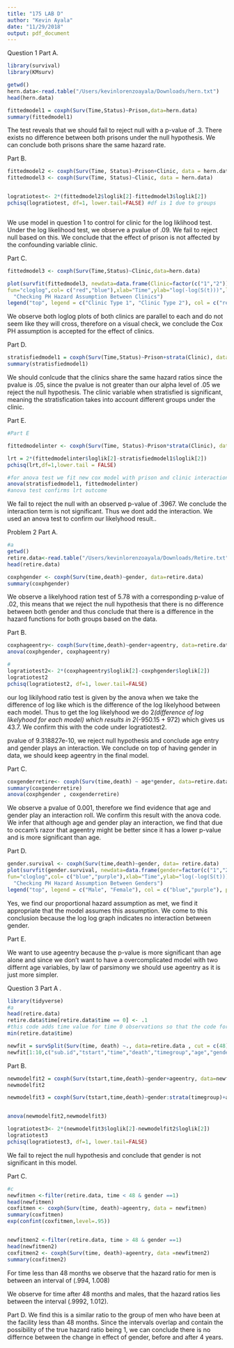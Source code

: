 ```yaml
---
title: "175 LAB D"
author: "Kevin Ayala"
date: "11/29/2018"
output: pdf_document
---
```

Question 1 
Part A.
```r
library(survival)
library(KMsurv)

getwd()
hern.data<-read.table("/Users/kevinlorenzoayala/Downloads/hern.txt")
head(hern.data)

fittedmodel1 = coxph(Surv(Time,Status)~Prison,data=hern.data)
summary(fittedmodel1)

```

The test reveals that we should fail to reject null with a p-value of .3. There exists no difference between both prisons under the null hypothesis. We can conclude both prisons share the same hazard rate.

Part B.

```r
fittedmodel2 <- coxph(Surv(Time, Status)~Prison+Clinic, data = hern.data)
fittedmodel3 <- coxph(Surv(Time, Status)~Clinic, data = hern.data)


logratiotest<- 2*(fittedmodel2$loglik[2]-fittedmodel3$loglik[2])
pchisq(logratiotest, df=1, lower.tail=FALSE) #df is 1 due to groups



```

We use model in question 1 to control for clinic for the log liklihood test. Under the log likelihood test, we observe a pvalue of .09. We fail to reject null based on this. We conclude that the effect of prison is not affected by the confounding variable clinic. 

Part C.

```r
fittedmodel3 <- coxph(Surv(Time,Status)~Clinic,data=hern.data)

plot(survfit(fittedmodel3, newdata=data.frame(Clinic=factor(c("1","2")))),
fun="cloglog",col= c("red","blue"),xlab="Time",ylab="log(-log(S(t)))",lwd=2, main =
  "Checking PH Hazard Assumption Between Clinics")
legend("top", legend = c("Clinic Type 1", "Clinic Type 2"), col = c("red","blue"), pch=rep(15,4))

``` 

We observe both loglog plots of both clinics are parallel to each and do not seem like they will cross, therefore on a visual check, we conclude the Cox PH assumption is accepted for the effect of clinics.

Part D.

```r
stratisfiedmodel1 = coxph(Surv(Time,Status)~Prison+strata(Clinic), data=hern.data)
summary(stratisfiedmodel1)

```

We should conlcude that the clinics share the same hazard ratios since the pvalue is .05, since the pvalue is not greater than our alpha level of .05 we reject the null hypothesis. The clinic variable when stratisfied is significant, meaning the stratisfication takes into account different groups under the clinic. 

Part E.

```r
#Part E

fittedmodelinter <- coxph(Surv(Time, Status)~Prison*strata(Clinic), data = hern.data)

lrt = 2*(fittedmodelinter$loglik[2]-stratisfiedmodel1$loglik[2])
pchisq(lrt,df=1,lower.tail = FALSE)

#for anova test we fit new cox model with prison and clinic interaction
anova(stratisfiedmodel1, fittedmodelinter)
#anova test confirms lrt outcome 

```


We fail to reject the null with an observed p-value of .3967. We conclude the interaction term is not significant. Thus we dont add the interaction. We used an anova test to confirm our likelyhood result.. 

Problem 2
Part A.
```r
#a
getwd()
retire.data<-read.table("/Users/kevinlorenzoayala/Downloads/Retire.txt", header = TRUE)
head(retire.data)

coxphgender <- coxph(Surv(time,death)~gender, data=retire.data)
summary(coxphgender)

```
We observe a likelyhood ration test of 5.78 with a corresponding p-value of .02, this means that we reject the null hypothesis that there is no difference between both gender and thus conclude that there is a difference in the hazard functions for both groups based on the data. 


Part B.

```r

coxphageentry<- coxph(Surv(time,death)~gender+ageentry, data=retire.data)
anova(coxphgender, coxphageentry)

#
logratiotest2<- 2*(coxphageentry$loglik[2]-coxphgender$loglik[2])
logratiotest2
pchisq(logratiotest2, df=1, lower.tail=FALSE)


```
our log likilyhood ratio test is given by the anova when we take 
the difference of log like which is the difference of the log likelyhood between each model. Thus to get the log likelyhood we do 2*(difference of log likelyhood for each model) which results in 
2*(-950.15 + 972) which gives us 43.7. We confirm this with the code under logratiotest2. 

pvalue of 9.318827e-10, we reject null hypothesis and conclude age entry and gender plays an interaction. We conclude on top of having gender in data, we should keep ageentry in the final model.




Part C.

```r

coxgenderretire<- coxph(Surv(time,death) ~ age*gender, data=retire.data)
summary(coxgenderretire)
anova(coxphgender , coxgenderretire)

```

We observe a pvalue of 0.001, therefore we find evidence that age and gender play an interaction roll. We confirm this result with the anova code. We infer that although age and gender play an interaction, we find that due to occam's razor that ageentry might be better since it has a lower p-value and is more significant than age.

Part D.

```r
gender.survival <- coxph(Surv(time,death)~gender, data= retire.data)
plot(survfit(gender.survival, newdata=data.frame(gender=factor(c("1","2")))),
fun="cloglog",col= c("blue","purple"),xlab="Time",ylab="log(-log(S(t)))",lwd=2, main =
  "Checking PH Hazard Assumption Between Genders")
legend("top", legend = c("Male", "Female"), col = c("blue","purple"), pch=rep(15,4))

```


Yes, we find our proportional hazard assumption as met, we find it appropriate that the model assumes this assumption. We come to this conclusion because the log log graph indicates no interaction between gender. 



Part E.

We want to use ageentry because the p-value is more significant than age alone and since we don't want to have a overcomplicated model with two differnt age variables, by law of parsimony we should use ageentry as it is just more simpler. 

Question 3
Part A .
```r
library(tidyverse)
#a
head(retire.data)
retire.data$time[retire.data$time == 0] <- .1 
#this code adds time value for time 0 observations so that the code for survsplit works
min(retire.data$time)

newfit = survSplit(Surv(time, death) ~., data=retire.data , cut = c(48),episode ="timegroup", id ="sub.id")
newfit[1:10,c("sub.id","tstart","time","death","timegroup","age","gender")]


```


Part B.

```r

newmodelfit2 = coxph(Surv(tstart,time,death)~gender+ageentry, data=newfit)
newmodelfit2

newmodelfit3 = coxph(Surv(tstart,time,death)~gender:strata(timegroup)+ageentry,data=newfit)


anova(newmodelfit2,newmodelfit3)

logratiotest3<- 2*(newmodelfit3$loglik[2]-newmodelfit2$loglik[2])
logratiotest3
pchisq(logratiotest3, df=1, lower.tail=FALSE)

```

We fail to reject the null hypothesis and conclude that gender is not significant in this model. 

Part C.

```r

#c
newfitmen <-filter(retire.data, time < 48 & gender ==1)
head(newfitmen)
coxfitmen <- coxph(Surv(time, death)~ageentry, data = newfitmen)
summary(coxfitmen)
exp(confint(coxfitmen,level=.95))


newfitmen2 <-filter(retire.data, time > 48 & gender ==1)
head(newfitmen2)
coxfitmen2 <- coxph(Surv(time, death)~ageentry, data =newfitmen2)
summary(coxfitmen2)

```


For time less than 48 months we observe that the hazard ratio for men is between an interval of (.994, 1.008)


We observe for time after 48 months and males, that the hazard ratios lies between the interval (.9992, 1.012). 


Part D. 
We find this is a similar ratio to the group of men who have been at the facility less than 48 months. Since the intervals overlap and contain the possibility of the true hazard ratio being 1, we can conclude there is no differnce between the change in effect of gender, before and after 4 years. 


